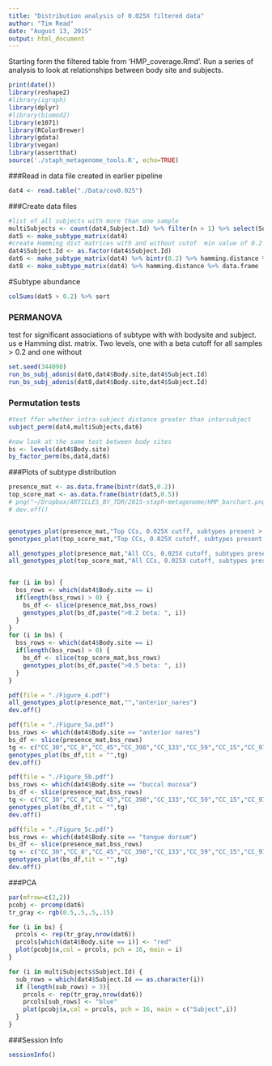```yaml
---
title: "Distribution analysis of 0.025X filtered data"
author: "Tim Read"
date: "August 13, 2015"
output: html_document
---
```

Starting form the filtered table from 'HMP_coverage.Rmd'.  Run a series of analysis to look at relationships between body site and subjects.


```r
print(date())
library(reshape2)
#library(igraph)
library(dplyr)
#library(biomod2)
library(e1071)
library(RColorBrewer)
library(gdata)
library(vegan)
library(assertthat)
source('./staph_metagenome_tools.R', echo=TRUE)
```

###Read in data file created in earlier pipeline

```r
dat4 <- read.table("./Data/cov0.025")

```

###Create data files
```r
#list of all subjects with more than one sample
multiSubjects <- count(dat4,Subject.Id) %>% filter(n > 1) %>% select(Subject.Id ) 
dat5 <- make_subtype_matrix(dat4)
#create Hamming dist matrices with and without cutof  min value of 0.2
dat4$Subject.Id <- as.factor(dat4$Subject.Id)
dat6 <- make_subtype_matrix(dat4) %>% bintr(0.2) %>% hamming.distance %>% data.frame 
dat8 <- make_subtype_matrix(dat4) %>% hamming.distance %>% data.frame 
```
#Subtype abundance
```r

colSums(dat5 > 0.2) %>% sort
```


### PERMANOVA

test for significant associations of subtype with with bodysite and subject.  us e Hamming dist. matrix. Two levels, one with a beta cutoff for all samples > 0.2 and one without
```r
set.seed(344098)
run_bs_subj_adonis(dat6,dat4$Body.site,dat4$Subject.Id)
run_bs_subj_adonis(dat8,dat4$Body.site,dat4$Subject.Id)
```
### Permutation tests
```r
#test ffor whether intra-subject distance greater than intersubject
subject_perm(dat4,multiSubjects,dat6)

#now look at the same test between body sites
bs <- levels(dat4$Body.site)
by_factor_perm(bs,dat4,dat6)
```
###Plots of subtype distribution
```r
presence_mat <- as.data.frame(bintr(dat5,0.2))
top_score_mat <- as.data.frame(bintr(dat5,0.5))
# png("~/Dropbox/ARTICLES_BY_TDR/2015-staph-metagenome/HMP_barchart.png",width=640, height =640, res = 75)
# dev.off()


genotypes_plot(presence_mat,"Top CCs, 0.025X cutff, subtypes present > 0.2")
genotypes_plot(top_score_mat,"Top CCs, 0.025X cutoff, subtypes present > 0.5")

all_genotypes_plot(presence_mat,"All CCs, 0.025X cutoff, subtypes present > 0.2")
all_genotypes_plot(top_score_mat,"All CCs, 0.025X cutoff, subtypes present > 0.5")


for (i in bs) {
  bss_rows <- which(dat4$Body.site == i)
  if(length(bss_rows) > 0) {
    bs_df <- slice(presence_mat,bss_rows)
    genotypes_plot(bs_df,paste(">0.2 beta: ", i))
  }
}
for (i in bs) {
  bss_rows <- which(dat4$Body.site == i)
  if(length(bss_rows) > 0) {
    bs_df <- slice(top_score_mat,bss_rows)
    genotypes_plot(bs_df,paste(">0.5 beta: ", i))
  }
}
```

```r
pdf(file = "./Figure_4.pdf")
all_genotypes_plot(presence_mat,"","anterior_nares")
dev.off()
```

```r
pdf(file = "./Figure_5a.pdf")
bss_rows <- which(dat4$Body.site == "anterior nares")
bs_df <- slice(presence_mat,bss_rows)
tg <- c("CC_30","CC_8","CC_45","CC_398","CC_133","CC_59","CC_15","CC_97","CC_5")
genotypes_plot(bs_df,tit = "",tg)
dev.off()
```

```r
pdf(file = "./Figure_5b.pdf")
bss_rows <- which(dat4$Body.site == "buccal mucosa")
bs_df <- slice(presence_mat,bss_rows)
tg <- c("CC_30","CC_8","CC_45","CC_398","CC_133","CC_59","CC_15","CC_97","CC_5")
genotypes_plot(bs_df,tit = "",tg)
dev.off()
```

```r
pdf(file = "./Figure_5c.pdf")
bss_rows <- which(dat4$Body.site == "tongue dorsum")
bs_df <- slice(presence_mat,bss_rows)
tg <- c("CC_30","CC_8","CC_45","CC_398","CC_133","CC_59","CC_15","CC_97","CC_5")
genotypes_plot(bs_df,tit = "",tg)
dev.off()
```

###PCA
```r
par(mfrow=c(2,2))
pcobj <- prcomp(dat6)
tr_gray <- rgb(0.5,.5,.5,.15)

for (i in bs) {
  prcols <- rep(tr_gray,nrow(dat6))
  prcols[which(dat4$Body.site == i)] <- "red"
  plot(pcobj$x,col = prcols, pch = 16, main = i)
}

for (i in multiSubjects$Subject.Id) {
  sub_rows = which(dat4$Subject.Id == as.character(i))
  if (length(sub_rows) > 3){
    prcols <- rep(tr_gray,nrow(dat6))
    prcols[sub_rows] <- "blue"
    plot(pcobj$x,col = prcols, pch = 16, main = c("Subject",i))
  }
}
```
###Session Info
```r
sessionInfo()
```

